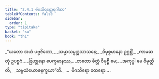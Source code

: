 ```yaml
---
title: "2.4.1 မိဂသိရတ္ထေရဂါထာ"
tableOfContents: false
sidebar:
  order: 1
type: "tipitaka"
basket: "su"
book: "th1"
---
```



<DynamicBreadcrumb />

<Division number="181" book="th1">

<Paragraph number="370" type="verses" book="th1">
_“ယတော အဟံ ပဗ္ဗဇိတော,_  
_သမ္မာသမ္ဗုဒ္ဓသာသနေ;_  
_ဝိမုစ္စမာနော ဥဂ္ဂစ္ဆိံ,_  
_ကာမဓာတုံ ဥပစ္စဂံ._  

</Paragraph>

</Division>
<Division number="182" book="th1">

<Paragraph number="371" type="verses" book="th1">
_ဗြဟ္မုနော ပေက္ခမာနဿ,_  
_တတော စိတ္တံ ဝိမုစ္စိ မေ;_  
_အကုပ္ပါ မေ ဝိမုတ္တီတိ,_  
_သဗ္ဗသံယောဇနက္ခယာ”တိ._  


</Paragraph>
</Division>

<Paragraph number="372" type="center" book="th1">
…  မိဂသိရော ထေရော… .
</Paragraph>